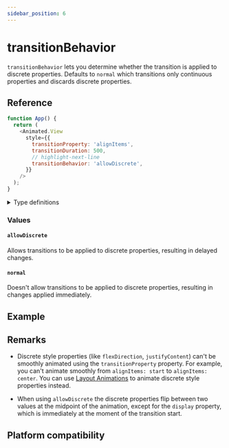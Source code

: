 ```yaml
---
sidebar_position: 6
---
```


# transitionBehavior

`transitionBehavior` lets you determine whether the transition is applied to discrete properties. Defaults to `normal` which transitions only continuous properties and discards discrete properties.


<InteractiveExample
  src={TransitionBehaviorBasicSrc}
  component={TransitionBehaviorBasic}
/>

## Reference

```javascript
function App() {
  return (
    <Animated.View
      style={{
        transitionProperty: 'alignItems',
        transitionDuration: 500,
        // highlight-next-line
        transitionBehavior: 'allowDiscrete',
      }}
    />
  );
}
```

<details>
<summary>Type definitions</summary>

```typescript
type CSSTransitionBehavior = 'normal' | 'allowDiscrete';
```

</details>

### Values

#### `allowDiscrete`

Allows transitions to be applied to discrete properties, resulting in delayed changes.

#### `normal`

Doesn't allow transitions to be applied to discrete properties, resulting in changes applied immediately.

## Example


<InteractiveExample
  src={TransitionBehaviorSrc}
  component={TransitionBehavior}
  label="Comparison between allowDiscrete and normal"
/>

## Remarks

- Discrete style properties (like `flexDirection`, `justifyContent`) can't be smoothly animated using the `transitionProperty` property. For example, you can't animate smoothly from `alignItems: start` to `alignItems: center`. You can use [Layout Animations](docs/layout-animations/layout-transitions) to animate discrete style properties instead.

- When using `allowDiscrete` the discrete properties flip between two values at the midpoint of the animation, except for the `display` property, which is immediately at the moment of the transition start.

## Platform compatibility

<PlatformCompatibility android ios web />
